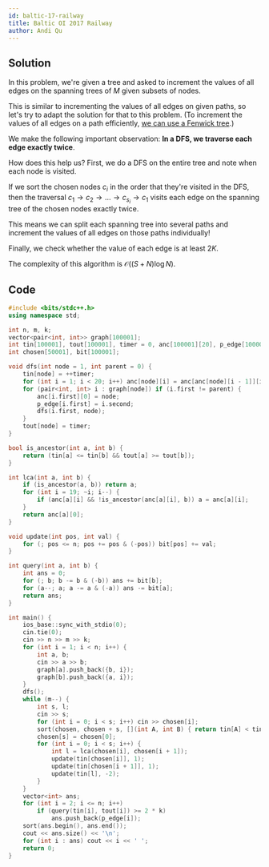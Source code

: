 ```yaml
---
id: baltic-17-railway
title: Baltic OI 2017 Railway
author: Andi Qu
---
```


## Solution

In this problem, we're given a tree and asked to increment the values of all edges on the spanning trees of $M$ given subsets of nodes.

This is similar to incrementing the values of all edges on given paths, so let's try to adapt the solution for that to this problem. (To increment the values of all edges on a path efficiently, [we can use a Fenwick tree](https://codeforces.com/blog/entry/78564).)

We make the following important observation: **In a DFS, we traverse each edge exactly twice**.

How does this help us? First, we do a DFS on the entire tree and note when each node is visited.

If we sort the chosen nodes $c_i$ in the order that they're visited in the DFS, then the traversal $c_1 \rightarrow c_2 \rightarrow \dots \rightarrow c_{s_i} \rightarrow c_1$ visits each edge on the spanning tree of the chosen nodes exactly twice.

This means we can split each spanning tree into several paths and increment the values of all edges on those paths individually!

Finally, we check whether the value of each edge is at least $2K$.

The complexity of this algorithm is $\mathcal{O}((S + N) \log N)$.

## Code

```cpp
#include <bits/stdc++.h>
using namespace std;

int n, m, k;
vector<pair<int, int>> graph[100001];
int tin[100001], tout[100001], timer = 0, anc[100001][20], p_edge[100001];
int chosen[50001], bit[100001];

void dfs(int node = 1, int parent = 0) {
    tin[node] = ++timer;
    for (int i = 1; i < 20; i++) anc[node][i] = anc[anc[node][i - 1]][i - 1];
    for (pair<int, int> i : graph[node]) if (i.first != parent) {
        anc[i.first][0] = node;
        p_edge[i.first] = i.second;
        dfs(i.first, node);
    }
    tout[node] = timer;
}

bool is_ancestor(int a, int b) {
    return (tin[a] <= tin[b] && tout[a] >= tout[b]);
}

int lca(int a, int b) {
    if (is_ancestor(a, b)) return a;
    for (int i = 19; ~i; i--) {
        if (anc[a][i] && !is_ancestor(anc[a][i], b)) a = anc[a][i];
    }
    return anc[a][0];
}

void update(int pos, int val) {
    for (; pos <= n; pos += pos & (-pos)) bit[pos] += val;
}

int query(int a, int b) {
    int ans = 0;
    for (; b; b -= b & (-b)) ans += bit[b];
    for (a--; a; a -= a & (-a)) ans -= bit[a];
    return ans;
}

int main() {
    ios_base::sync_with_stdio(0);
    cin.tie(0);
    cin >> n >> m >> k;
    for (int i = 1; i < n; i++) {
        int a, b;
        cin >> a >> b;
        graph[a].push_back({b, i});
        graph[b].push_back({a, i});
    }
    dfs();
    while (m--) {
        int s, l;
        cin >> s;
        for (int i = 0; i < s; i++) cin >> chosen[i];
        sort(chosen, chosen + s, [](int A, int B) { return tin[A] < tin[B]; });
        chosen[s] = chosen[0];
        for (int i = 0; i < s; i++) {
            int l = lca(chosen[i], chosen[i + 1]);
            update(tin[chosen[i]], 1);
            update(tin[chosen[i + 1]], 1);
            update(tin[l], -2);
        }
    }
    vector<int> ans;
    for (int i = 2; i <= n; i++)
        if (query(tin[i], tout[i]) >= 2 * k)
            ans.push_back(p_edge[i]);
    sort(ans.begin(), ans.end());
    cout << ans.size() << '\n';
    for (int i : ans) cout << i << ' ';
    return 0;
}
```
